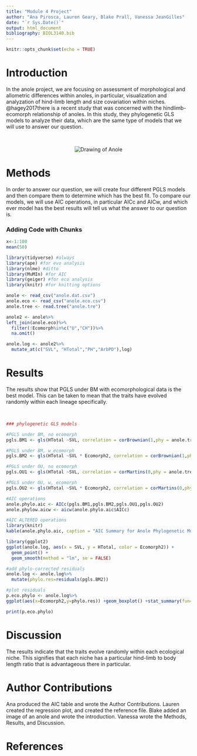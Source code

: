 ```yaml
---
title: "Module 4 Project"
author: "Ana Pirosca, Lauren Geary, Blake Prall, Vanessa JeanGilles"
date: "`r Sys.Date()`"
output: html_document
bibliography: BIOL3140.bib
---
```


```r
knitr::opts_chunk$set(echo = TRUE)
```

# Introduction
In the anole project, we are focusing on assessment of morphological and allometric differences within anoles, in particular, visualization and analyzation of hind-limb length and size covariation within niches. @hagey2017there is a recent study that was concerned with the hindlimb-ecomorph relationship of anoles. In this study, they phylogenetic GLS models to analyze their data, which are the same type of models that we will use to answer our question.

<br>

::: {style="text-align: center;"}
<img src="https://upload.wikimedia.org/wikipedia/commons/thumb/4/4b/Green_anole.jpg/640px-Green_anole.jpg" alt="Drawing of Anole" />
:::

# Methods
In order to answer our question, we will create four different PGLS models and then compare them to determine which has the best fit. To compare our models, we will use AIC operations, in particular AICc and AICw, and which ever model has the best results will tell us what the answer to our question is.

### Adding Code with Chunks
```r
x<-1:100
mean(50)
```

```r
library(tidyverse) #always
library(ape) #for evo analysis
library(nlme) #ditto
library(MuMIn) #for AIC
library(geiger) #for eco analysis
library(knitr) #for knitting options
```

```r
anole <- read_csv("anole.dat.csv")
anole.eco <- read_csv("anole.eco.csv")
anole.tree <- read.tree("anole.tre")
```

```r
anole2 <- anole%>%
left_join(anole.eco)%>%
  filter(!Ecomorph%in%c("U","CH"))%>%
  na.omit()

anole.log <- anole2%>%
  mutate_at(c("SVL", "HTotal","PH","ArbPD"),log)
```

# Results
The results show that PGLS under BM with ecomorphological data is the best model. This can be taken to mean that the traits have evolved randomly within each lineage specifically.

<br>

```r
### phylogenetic GLS models

#PGLS under BM, no ecomorph
pgls.BM1 <- gls(HTotal ~SVL, correlation = corBrownian(1,phy = anole.tree,form=~Species),data = anole.log, method = "ML")

#PGLS under BM, w ecomorph
pgls.BM2 <- gls(HTotal ~SVL * Ecomorph2, correlation = corBrownian(1,phy = anole.tree,form=~Species),data = anole.log, method = "ML")

#PGLS under OU, no ecomorph
pgls.OU1 <- gls(HTotal ~SVL, correlation = corMartins(0,phy = anole.tree,form=~Species),data = anole.log, method = "ML") 

#PGLS under OU, w, ecomorph
pgls.OU2 <- gls(HTotal ~SVL * Ecomorph2, correlation = corMartins(0,phy = anole.tree,form=~Species),data = anole.log, method = "ML")
```

```r
#AIC operations
anole.phylo.aic <- AICc(pgls.BM1,pgls.BM2,pgls.OU1,pgls.OU2)
anole.phylow.aicw <- aicw(anole.phylo.aic$AICc)
```

```r
#AIC ALTERED operations
library(knitr)
kable(anole.phylo.aic, caption = "AIC Summary for Anole Phylogenetic Models")
```

```r
library(ggplot2)
ggplot(anole.log, aes(x = SVL, y = HTotal, color = Ecomorph2)) +
  geom_point() +
  geom_smooth(method = "lm", se = FALSE) 
```

```r
#add phylo-corrected residuals
anole.log <- anole.log%>%
  mutate(phylo.res=residuals(pgls.BM2))
```

```r
#plot residuals
p.eco.phylo <- anole.log%>%
ggplot(aes(x=Ecomorph2,y=phylo.res)) +geom_boxplot() +stat_summary(fun=mean, geom="point", size=3)

print(p.eco.phylo)
```

# Discussion
The results indicate that the traits evolve randomly within each ecological niche. This signifies that each niche has a particular hind-limb to body length ratio that is advantageous there in particular. 

# Author Contributions
Ana produced the AIC table and wrote the Author Contributions. Lauren created the regression plot, and created the reference file. Blake added an image of an anole and wrote the introduction. Vanessa wrote the Methods, Results, and Discussion.

# References
